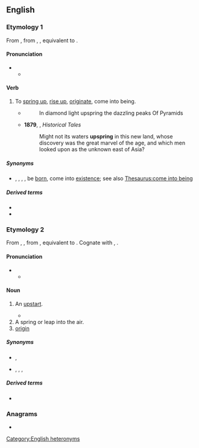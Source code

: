==English==
{{Webster 1913}}

===Etymology 1===
From {{inh|en|enm|upspringen}}, from {{inh|en|ang|uppspringan}}, {{m|ang|ūpspringan}}, equivalent to {{prefix|en|up|spring}}.

====Pronunciation====
* {{IPA|en|/ʌpˈspɹɪŋ/}}
** {{audio|en|LL-Q1860 (eng)-Vealhurl-upspring1.wav|Audio (UK)}}

====Verb====
{{en-verb|upsprings|upspringing|upsprang|past2=upsprung|upsprung}}

# {{lb|en|intransitive}} To [[spring up]], [[rise up]], [[originate]], come into being.
#* {{RQ:Tennyson Timbuctoo}}
#*:In diamond light upspring the dazzling peaks Of Pyramids
#* '''1879''', {{w|Charles Morris}}, ''Historical Tales''
#*: Might not its waters '''upspring''' in this new land, whose discovery was the great marvel of the age, and which men looked upon as the unknown east of Asia?

=====Synonyms=====
* {{sense|spring up}} {{l|en|spring}}, {{l|en|spring up}}, {{l|en|sprout}}, {{l|en|arise}}, be [[born]], come into [[existence]]; see also [[Thesaurus:come into being]]

=====Derived terms=====
* {{l|en|upspringing}}<!--noun-->
* {{l|en|upsprung}}<!--adjective-->

===Etymology 2===
From {{inh|en|enm|upspring}}, {{m|enm|upspringe}}, from {{inh|en|ang|upspring||origin, birth, rising up, springing up}}, equivalent to {{prefix|en|up|spring}}. Cognate with {{cog|osx|upspring||well; source; spring}}, {{cog|gml|upspringen||to spring up; grow}}.

====Pronunciation====
* {{IPA|en|/ˈʌpspɹɪŋ/}}
** {{audio|en|LL-Q1860 (eng)-Vealhurl-upspring2.wav|Audio (UK)}}

====Noun====
{{en-noun}}

# {{lb|en|obsolete}} An [[upstart]].
#* {{RQ:Shakespeare Hamlet|I|iv|passage=the swaggering '''upspring'''}}
# A spring or leap into the air.
# [[origin]]

=====Synonyms=====
* {{sense|upstart}} {{l|en|parvenu}}, {{l|en|upstart}}
* {{sense|a spring or leap into the air}} {{l|en|bound}}, {{l|en|jump}}, {{l|en|leap}}, {{l|en|spring}}

=====Derived terms=====
* {{l|en|upspring reel}}<!--a type of dance; found in Shakespeare-->

===Anagrams===
* {{anagrams|en|a=ginpprsu|spring up}}
[[Category:English heteronyms]]